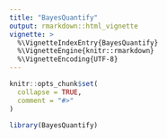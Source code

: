 ```yaml
---
title: "BayesQuantify"
output: rmarkdown::html_vignette
vignette: >
  %\VignetteIndexEntry{BayesQuantify}
  %\VignetteEngine{knitr::rmarkdown}
  %\VignetteEncoding{UTF-8}
---
```


```r
knitr::opts_chunk$set(
  collapse = TRUE,
  comment = "#>"
)
```

```r
library(BayesQuantify)
```
